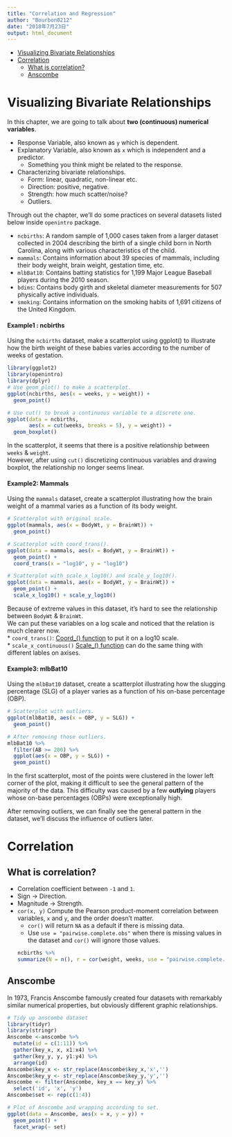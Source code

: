 ```yaml
---
title: "Correlation and Regression"
author: "Bourbon0212"
date: "2018年7月23日"
output: html_document
---
```


* [Visualizing Bivariate Relationships](#1)   
* [Correlation](#2)   
    + [What is correlation?](#2.1)    
    + [Anscombe](#2.2)

<h2 id = '1'></h2>
# **Visualizing Bivariate Relationships**   

In this chapter, we are going to talk about **two (continuous) numerical variables**.     

* Response Variable, also known as `y` which is dependent.    
* Explanatory Variable, also known as `x` which is independent and a predictor.   
    + Something you think might be related to the response.   
* Characterizing bivariate relationships.   
    + Form: linear, quadratic, non-linear etc.    
    + Direction: positive, negative.    
    + Strength: how much scatter/noise?   
    + Outliers.     

Through out the chapter, we'll do some practices on several datasets listed below inside `openintro` package.     

* `ncbirths`: A random sample of 1,000 cases taken from a larger dataset collected in 2004 describing the birth of a single child born in North Carolina, along with various characteristics of the child.    
* `mammals`: Contains information about 39 species of mammals, including their body weight, brain weight, gestation time, etc.       
* `mlbBat10`: Contains batting statistics for 1,199 Major League Baseball players during the 2010 season.     
* `bdims`: Contains body girth and skeletal diameter measurements for 507 physically active individuals.      
* `smoking`: Contains information on the smoking habits of 1,691 citizens of the United Kingdom.      

#### **Example1 : ncbirths**    

Using the `ncbirths` dataset, make a scatterplot using ggplot() to illustrate how the birth weight of these babies varies according to the number of weeks of gestation.
```r
library(ggplot2)
library(openintro)
library(dplyr)
# Use geom_plot() to make a scatterplot.
ggplot(ncbirths, aes(x = weeks, y = weight)) +
  geom_point()

# Use cut() to break a continuous variable to a discrete one.
ggplot(data = ncbirths, 
       aes(x = cut(weeks, breaks = 5), y = weight)) + 
  geom_boxplot()
```

In the scatterplot, it seems that there is a positive relationship between `weeks` & `weight`.   
However, after using `cut()` discretizing continuous variables and drawing boxplot, the relationship no longer seems linear.    

#### **Example2: Mammals**

Using the `mammals` dataset, create a scatterplot illustrating how the brain weight of a mammal varies as a function of its body weight.    
```r
# Scatterplot with original scale.
ggplot(mammals, aes(x = BodyWt, y = BrainWt)) +
  geom_point()

# Scatterplot with coord_trans().
ggplot(data = mammals, aes(x = BodyWt, y = BrainWt)) +
  geom_point() + 
  coord_trans(x = "log10", y = "log10")

# Scatterplot with scale_x_log10() and scale_y_log10().
ggplot(data = mammals, aes(x = BodyWt, y = BrainWt)) +
  geom_point() +
  scale_x_log10() + scale_y_log10()
```

Because of extreme values in this dataset, it's hard to see the relationship between `BodyWt` & `BrainWt`.    
We can put these variables on a log scale and noticed that the relation is much clearer now.    
* `coord_trans()`: [Coord_() function](https://bourbon0212.github.io/NTU-CS-X/Week3/Data_Visualization_with_ggplot2__Part_2_.html#2) to put it on a log10 scale.     
* `scale_x_continuous()` [Scale_() function](https://bourbon0212.github.io/NTU-CS-X/Week2/Data_Visualization_with_ggplot2__Part_1_.html#3.3) can do the same thing with different lables on axises.    

#### **Example3: mlbBat10**   

Using the `mlbBat10` dataset, create a scatterplot illustrating how the slugging percentage (SLG) of a player varies as a function of his on-base percentage (OBP). 
```r
# Scatterplot with outliers.
ggplot(mlbBat10, aes(x = OBP, y = SLG)) +
  geom_point()

# After removing those outliers.
mlbBat10 %>%
  filter(AB >= 200) %>%
  ggplot(aes(x = OBP, y = SLG)) +
  geom_point()
```

In the first scatterplot, most of the points were clustered in the lower left corner of the plot, making it difficult to see the general pattern of the majority of the data. This difficulty was caused by a few **outlying** players whose on-base percentages (OBPs) were exceptionally high.   

After removing outliers, we can finally see the general pattern in the dataset, we'll discuss the influence of outliers later.

<h2 id = '2'></h2>
# **Correlation**

<h3 id = '2.1'></h3>
## What is correlation?    

* Correlation coefficient between `-1` and `1`.   
* Sign -> Direction.    
* Magnitude -> Strength.    
* `cor(x, y)`  Compute the Pearson product-moment correlation between variables, `x` and `y`, and the order doesn't matter.     
    + `cor()` will return `NA` as a default if there is missing data.     
    + Use `use = "pairwise.complete.obs"` when there is missing values in the dataset and `cor()` will ignore those values.     
```r
ncbirths %>%
  summarize(N = n(), r = cor(weight, weeks, use = "pairwise.complete.obs"))
```

<h3 id = '2.2'></h3>
## Anscombe

In 1973, Francis Anscombe famously created four datasets with remarkably similar numerical properties, but obviously different graphic relationships.
```r
# Tidy up anscombe dataset
library(tidyr)
library(stringr)
Anscombe <-anscombe %>%
  mutate(id = c(1:11)) %>%
  gather(key_x, x, x1:x4) %>%
  gather(key_y, y, y1:y4) %>%
  arrange(id)
Anscombe$key_x <- str_replace(Anscombe$key_x,'x','')
Anscombe$key_y <- str_replace(Anscombe$key_y,'y','')
Anscombe <- filter(Anscombe, key_x == key_y) %>%
  select('id', 'x', 'y')
Anscombe$set <- rep(c(1:4))
```
```r
# Plot of Anscombe and wrapping according to set.
ggplot(data = Anscombe, aes(x = x, y = y)) +
  geom_point() +
  facet_wrap(~ set)
```